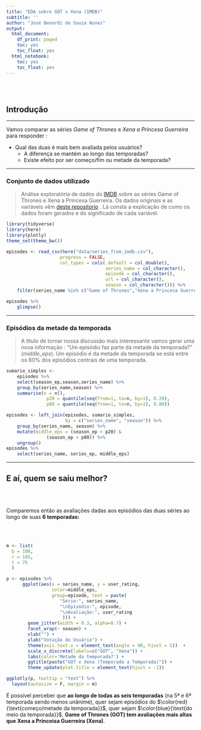 ```yaml
---
title: "EDA sobre GOT x Xena (IMDB)"
subtitle: ''
author: "José Benardi de Souza Nunes"
output:
  html_document:
    df_print: paged
    toc: yes
    toc_float: yes
  html_notebook:
    toc: yes
    toc_float: yes
---
```


<br></br>

## Introdução

***

Vamos comparar as séries *Game of Thrones* e *Xena a Princesa Guerreira* para responder :

 * Qual das duas é mais bem avaliada pelos usuários?
    + A diferença se mantém ao longo das temporadas?
    + Existe efeito por ser começo/fim ou metade da temporada? 

***

### Conjunto de dados utilizado

> Análise exploratória de dados do [IMDB](https://www.imdb.com/)  sobre as séries Game of Thrones e Xena a Princesa Guerreira. Os dados originais e as variáveis vêm [deste repositorio](https://github.com/nazareno/imdb-series) . Lá consta a explicação de como os dados foram gerados e do significado de cada variável.

```r
library(tidyverse)
library(here)
library(plotly)
theme_set(theme_bw())
```

```r
episodes <- read_csv(here("data/series_from_imdb.csv"), 
                    progress = FALSE,
                    col_types = cols(.default = col_double(), 
                                     series_name = col_character(), 
                                     episode = col_character(), 
                                     url = col_character(),
                                     season = col_character())) %>% 
    filter(series_name %in% c("Game of Thrones","Xena a Princesa Guerreira")) 

episodes %>% 
    glimpse()
```

****

### Episódios da metade da temporada

>A título de tornar nossa discussão mais interessante vamos gerar uma nova informação : "Um episódio faz parte da metade da temporada?" (*middle_eps*). Um episódio é da metade da temporada se está entre os 60% dos episódios centrais de uma temporada.  

```r
sumario_simples <- 
    episodes %>% 
    select(season_ep,season,series_name) %>%
    group_by(series_name,season) %>% 
    summarise(n = n(),
               p20 = quantile(seq(from=1, to=n, by=1), 0.20),
               p80 = quantile(seq(from=1, to=n, by=1), 0.80))

episodes <- left_join(episodes, sumario_simples,
                      by = c("series_name", "season")) %>% 
    group_by(series_name, season) %>%
    mutate(middle_eps = (season_ep > p20) &
               (season_ep < p80)) %>% 
    ungroup()
episodes %>% 
    select(series_name, series_ep, middle_eps)
```

***

## E aí, quem se saiu melhor?

<br></br>

Comparemos então as avaliações dadas aos episódios das duas séries ao longo de suas **6 temporadas:**

<br></br>

```r
m <- list(
  b = 100,
  r = 185,
  t = 75
  )

p <- episodes %>% 
      ggplot(aes(x = series_name, y = user_rating, 
                 color=middle_eps,
                 group=episode, text = paste(
                    "Série:", series_name,
                    "\nEpisódio:", episode,
                    "\nAvaliação:", user_rating
                     ))) + 
        geom_jitter(width = 0.3, alpha=0.7) +
        facet_wrap(~ season) +
        xlab("") +
        ylab("Votação do Usuário") +
        theme(axis.text.x = element_text(angle = 90, hjust = 1))  +
        scale_x_discrete(labels=c("GOT", "Xena")) +
        labs(color='Metade da temporada?') +
        ggtitle(paste("GOT x Xena (Temporada a Temporada)")) +
        theme_update(plot.title = element_text(hjust = -1))

ggplotly(p, tooltip = "text") %>%
  layout(autosize = F, margin = m)
```

É possível perceber que **ao longo de todas as seis temporadas** (na 5ª e 6ª temporada sendo menos unânime), quer sejam episódios do $\color{red}{\text{começo/metade da temporada}}$, quer sejam $\color{blue}{\text{do meio da temporada}}$, **Game of Thrones (GOT) tem avaliações mais altas que Xena a Princeisa Guerreira (Xena)**.  

